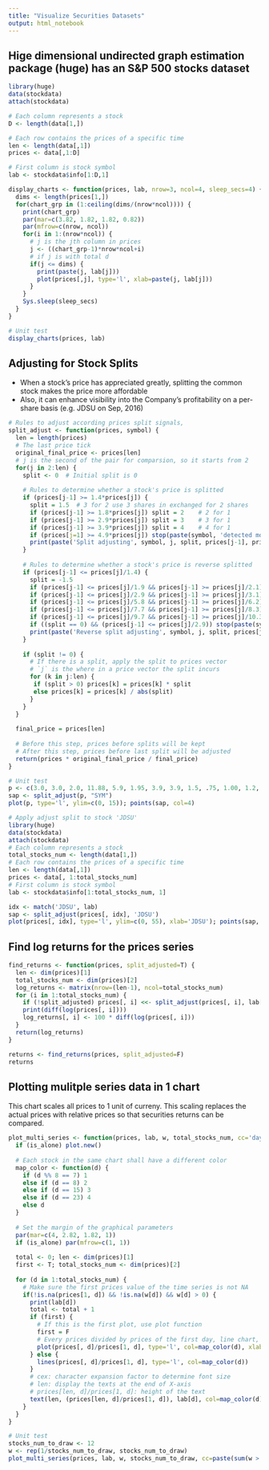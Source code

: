 ```yaml
---
title: "Visualize Securities Datasets"
output: html_notebook
---
```


## Hige dimensional undirected graph estimation package (huge) has an S&P 500 stocks dataset

```r
library(huge)
data(stockdata)
attach(stockdata)

# Each column represents a stock
D <- length(data[1,])

# Each row contains the prices of a specific time
len <- length(data[,1])
prices <- data[,1:D]

# First column is stock symbol
lab <- stockdata$info[1:D,1]

display_charts <- function(prices, lab, nrow=3, ncol=4, sleep_secs=4) {
  dims <- length(prices[1,])
  for(chart_grp in (1:ceiling(dims/(nrow*ncol)))) {
    print(chart_grp)
    par(mar=c(3.82, 1.82, 1.82, 0.82))
    par(mfrow=c(nrow, ncol))
    for(i in 1:(nrow*ncol)) {
      # j is the jth column in prices
      j <- ((chart_grp-1)*nrow*ncol+i)
      # if j is with total d
      if(j <= dims) {
        print(paste(j, lab[j]))
        plot(prices[,j], type='l', xlab=paste(j, lab[j]))
      }
    }
    Sys.sleep(sleep_secs)
  }
}

# Unit test
display_charts(prices, lab)
```

## Adjusting for Stock Splits

* When a stock's price has appreciated greatly, splitting the common stock makes the price more affordable
* Also, it can enhance visibility into the Company's profitability on a per-share basis (e.g. JDSU on Sep, 2016)

```r
# Rules to adjust according prices split signals, 
split_adjust <- function(prices, symbol) {
  len = length(prices)
  # The last price tick
  original_final_price <- prices[len]
  # j is the second of the pair for comparsion, so it starts from 2
  for(j in 2:len) {
    split <- 0  # Initial split is 0
    
    # Rules to determine whether a stock's price is splitted
    if (prices[j-1] >= 1.4*prices[j]) {
      split = 1.5  # 3 for 2 use 3 shares in exchanged for 2 shares
      if (prices[j-1] >= 1.8*prices[j]) split = 2    # 2 for 1
      if (prices[j-1] >= 2.9*prices[j]) split = 3    # 3 for 1
      if (prices[j-1] >= 3.9*prices[j]) split = 4    # 4 for 1
      if (prices[j=1] >= 4.9*prices[j]) stop(paste(symbol, 'detected more than 4:1 split'))
      print(paste('Split adjusting', symbol, j, split, prices[j-1], prices[j]))
    }
    
    # Rules to determine whether a stock's price is reverse splitted
    if (prices[j-1] <= prices[j]/1.4) {
      split = -1.5 
      if (prices[j-1] <= prices[j]/1.9 && prices[j-1] >= prices[j]/2.1) split = -2
      if (prices[j-1] <= prices[j]/2.9 && prices[j-1] >= prices[j]/3.1) split = -3
      if (prices[j-1] <= prices[j]/5.8 && prices[j-1] >= prices[j]/6.2) split = -6
      if (prices[j-1] <= prices[j]/7.7 && prices[j-1] >= prices[j]/8.3) split = -8
      if (prices[j-1] <= prices[j]/9.7 && prices[j-1] >= prices[j]/10.3) split = -10
      if ((split == 0) && (prices[j-1] <= prices[j]/2.9)) stop(paste(symbol, 'detected more than double reverse split'))
      print(paste('Reverse split adjusting', symbol, j, split, prices[j-1], prices[j])) 
    }
    
    if (split != 0) {
      # If there is a split, apply the split to prices vector
      # `j` is the where in a price vector the split incurs
      for (k in j:len) {
       if (split > 0) prices[k] = prices[k] * split
       else prices[k] = prices[k] / abs(split)
      }
    }
  }
  
  final_price = prices[len]
  
  # Before this step, prices before splits will be kept
  # After this step, prices before last split will be adjusted
  return(prices * original_final_price / final_price)
}

# Unit test
p <- c(3.0, 3.0, 2.0, 11.88, 5.9, 1.95, 3.9, 3.9, 1.5, .75, 1.00, 1.2, 1.4, 1.8, 2.1, 1.05, 1.3)
sap <- split_adjust(p, "SYM")
plot(p, type='l', ylim=c(0, 15)); points(sap, col=4)

# Apply adjust split to stock 'JDSU'
library(huge)
data(stockdata)
attach(stockdata)
# Each column represents a stock
total_stocks_num <- length(data[1,])
# Each row contains the prices of a specific time
len <- length(data[,1])
prices <- data[, 1:total_stocks_num]
# First column is stock symbol
lab <- stockdata$info[1:total_stocks_num, 1]

idx <- match('JDSU', lab)
sap <- split_adjust(prices[, idx], 'JDSU')
plot(prices[, idx], type='l', ylim=c(0, 55), xlab='JDSU'); points(sap, col=4)
```

## Find log returns for the prices series

```r
find_returns <- function(prices, split_adjusted=T) {
  len <- dim(prices)[1]
  total_stocks_num <- dim(prices)[2]
  log_returns <- matrix(nrow=(len-1), ncol=total_stocks_num)
  for (i in 1:total_stocks_num) {
    if (!split_adjusted) prices[, i] <<- split_adjust(prices[, i], lab[i])
    print(diff(log(prices[, i])))
    log_returns[, i] <- 100 * diff(log(prices[, i]))
  }
  return(log_returns)
}

returns <- find_returns(prices, split_adjusted=F)
returns
```

## Plotting mulitple series data in 1 chart

This chart scales all prices to 1 unit of curreny. This scaling replaces the actual prices with relative prices so that securities returns can be compared.

```r
plot_multi_series <- function(prices, lab, w, total_stocks_num, cc='days', ret=NA, ylim=c(.2, 15), is_alone=T) {
  if (is_alone) plot.new()
  
  # Each stock in the same chart shall have a different color
  map_color <- function(d) {
    if (d %% 8 == 7) 1 
    else if (d == 8) 2
    else if (d == 15) 3
    else if (d == 23) 4
    else d
  }
  
  # Set the margin of the graphical parameters
  par(mar=c(4, 2.82, 1.82, 1))
  if (is_alone) par(mfrow=c(1, 1))
  
  total <- 0; len <- dim(prices)[1]
  first <- T; total_stocks_num <- dim(prices)[2]
  
  for (d in 1:total_stocks_num) {
    # Make sure the first prices value of the time series is not NA
    if(!is.na(prices[1, d]) && !is.na(w[d]) && w[d] > 0) {
      print(lab[d])
      total <- total + 1
      if (first) {
        # If this is the first plot, use plot function
        first = F
        # Every prices divided by prices of the first day, line chart, xlab is displayed in days
        plot(prices[, d]/prices[1, d], type='l', col=map_color(d), xlab=cc, ylim=ylim)
      } else {
        lines(prices[, d]/prices[1, d], type='l', col=map_color(d))
      }
      # cex: character expansion factor to determine font size
      # len: display the texts at the end of X-axis
      # prices[len, d]/prices[1, d]: height of the text
      text(len, (prices[len, d]/prices[1, d]), lab[d], col=map_color(d), cex=.8)
    }
  }
}

# Unit test
stocks_num_to_draw <- 12
w <- rep(1/stocks_num_to_draw, stocks_num_to_draw)
plot_multi_series(prices, lab, w, stocks_num_to_draw, cc=paste(sum(w > 0), 'stocks'), ret='', ylim=c(.5, 8))
```

